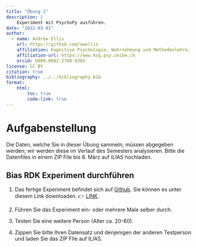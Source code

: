 ```yaml
---
title: "Übung 2"
description: | 
    Experiment mit PsychoPy ausführen.
date: "2022-03-01"
author:
  - name: Andrew Ellis
    url: https://github.com/awellis
    affiliation: Kognitive Psychologie, Wahrnehmung und Methodenlehre, Universität Bern 
    affiliation-url: https://www.kog.psy.unibe.ch
    orcid: 0000-0002-2788-936X
license: CC BY
citation: true
bibliography: ../../bibliography.bib
format:
    html:
        toc: true
        code-link: true
---
```


# Aufgabenstellung

:::{.callout-note}
Die Daten, welche Sie in dieser Übung sammeln, müssen abgegeben werden; wir werden diese im Verlauf des Semesters analysieren. Bitte die Datenfiles in einem ZIP File bis 8. März auf ILIAS hochladen.
:::

## Bias RDK Experiment durchführen

1) Das fertige Experiment befindet sich auf [Github](https://github.com/kogpsy/psychopy-rdk-discrimination-task). Sie können es unter diesem Link downloaden. 👉 [LINK](https://github.com/kogpsy/psychopy-rdk-discrimination-task/archive/refs/heads/main.zip).

2) Führen Sie das Experiment ein- oder mehrere Male selber durch.

3) Testen Sie eine weitere Person (Alter ca. 20-60).

4) Zippen Sie bitte Ihren Datensatz und denjenigen der anderen Testperson und laden Sie das ZIP FIle auf ILIAS.
